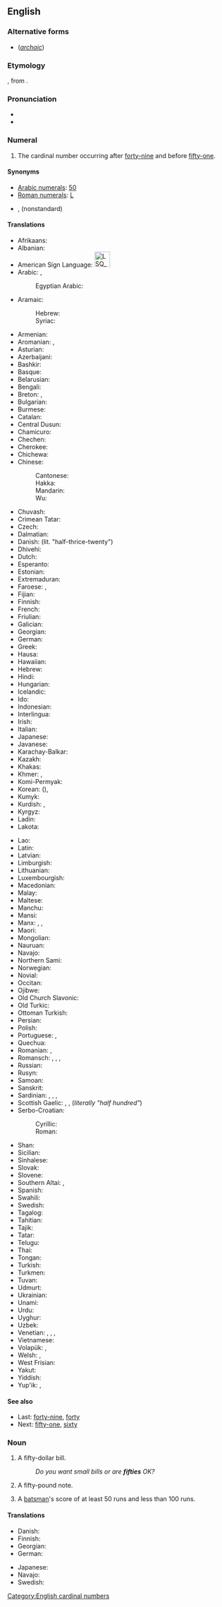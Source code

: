 ==English==
{{cardinalbox|en|49|50|51|forty-nine|fifty-one|ord=fiftieth}}

===Alternative forms===
* {{l|en|fiftie}} (''[[archaic]]'')

===Etymology===
{{etyl|ang|en}} {{m|ang|sc=Latinx|fīftiġ}}, from {{etyl|gem-pro|en}} {{m|gem-pro|*fimf tigiwiz||fifty}}.

===Pronunciation===
* {{IPA|/ˈfɪfti/|lang=en}}
* {{audio|en-us-fifty.ogg|Audio (US)|lang=en}}

===Numeral===
{{head|en|numeral}}

# The cardinal number occurring after [[forty-nine]] and before [[fifty-one]].

====Synonyms====
* [[w:Arabic numerals|Arabic numerals]]: [[50]]
* [[w:Roman numerals|Roman numerals]]: [[L]]
* {{l|en|fitty}}, {{l|en|fiddy}} (nonstandard)

====Translations====
{{trans-top|cardinal number}}
* Afrikaans: {{t|af|vyftig}}
* Albanian: {{t+|sq|pesëdhjetë}}
* American Sign Language: [[Image:LSQ 50.jpg|35px]]
* Arabic: {{t|ar|خَمْسِينَ}}, {{qualifier|only nominative, formal}} {{t|ar|خَمْسُونَ}}
*: Egyptian Arabic: {{t|arz|خمسين|tr=xamsīn|sc=Arab}}
* Aramaic:
*: Hebrew: {{t|arc|חמשין|c|tr=khamshīn|sc=Hebr}}
*: Syriac: {{t|arc|ܚܡܫܝܢ|c|tr=khamshīn|sc=Syrc}}
* Armenian: {{t+|hy|հիսուն}}
* Aromanian: {{t|rup|tsindzãts}}, {{t|rup|tsindzãtsi}}
* Asturian: {{t+|ast|cincuenta}}
* Azerbaijani: {{t+|az|əlli}}
* Bashkir: {{t|ba|илле}}
* Basque: {{t+|eu|berrogeita hamar}}
* Belarusian: {{t|be|пяцьдзеся́т}}
* Bengali: {{t|bn|পঞ্চাশ|tr=pôncash|sc=Beng}}
* Breton: {{t+|br|hanter-kant}}, {{t|br|pemont}}
* Bulgarian: {{t|bg|петдесет}}
* Burmese: {{t|my|ငါးဆယ်|sc=Mymr}}
* Catalan: {{t+|ca|cinquanta}}
* Central Dusun: {{t|dtp|limo nohopod}}
* Chamicuro: {{t|ccc|pichka chunka}}
* Chechen: {{t|ce|шовзткъе итт}}
* Cherokee: {{t|chr|ᎯᏍᎩᏍᎪᎯ}}
* Chichewa: {{t|ny|makumi asanu}}
* Chinese:
*: Cantonese: {{t|yue|五十|tr=ng5 sap6}}
*: Hakka: {{t|hak|五十|tr=ńg-sṳ̍p}}
*: Mandarin: {{t+|cmn|五十|tr=wǔshí|sc=Hani}}
*: Wu: {{t|wuu|五十|tr=ńg zoep}}
* Chuvash: {{t|cv|аллӑ}}
* Crimean Tatar: {{t|crh|elli}}
* Czech: {{t+|cs|padesát}}
* Dalmatian: {{t|dlm|čoncuanta}}
* Danish: {{t+|da|halvtreds}} (lit. "half-thrice-twenty")
* Dhivehi: {{t|dv|ފަންސާސް}}
* Dutch: {{t+|nl|vijftig|f}}
* Esperanto: {{t+|eo|kvindek}}
* Estonian: {{t+|et|viiskümmend}}
* Extremaduran: {{t|ext|cincuenta}}
* Faroese: {{t|fo|fimmti}}, {{t|fo|hálvtrýss}}
* Fijian: {{t|fj|lima saga vulu}}
* Finnish: {{t+|fi|viisikymmentä}}
* French: {{t+|fr|cinquante|m}}
* Friulian: {{t|fur|cincuante}}
* Galician: {{t+|gl|cincuenta}}
* Georgian: {{t|ka|ორმოცდაათი|sc=Geor}}
* German: {{t+|de|fünfzig|f}}
* Greek: {{t+|el|πενήντα}}
* Hausa: {{t|ha|hamsin}}
* Hawaiian: {{t|haw|kanalima}}
* Hebrew: {{t|he|חֲמִשִּׁים|m|f|tr=khamishím|sc=Hebr}}
* Hindi: {{t+|hi|पचास|tr=pacās|sc=Deva}}
* Hungarian: {{t+|hu|ötven}}
* Icelandic: {{t+|is|fimmtíu}}
* Ido: {{t+|io|kinadek}}
* Indonesian: {{t|id|lima puluh}}
* Interlingua: {{t|ia|cinquanta}}
* Irish: {{t+|ga|caoga}}
* Italian: {{t+|it|cinquanta|f}}
* Japanese: {{t+|ja|五十|tr=ごじゅう, gojū, いそ, iso, い, i|sc=Jpan}}
* Javanese: {{t+|jv|seket}}
* Karachay-Balkar: {{t|krc|элли|tr=elli|sc=Cyrl}}
* Kazakh: {{t+|kk|елу}}
* Khakas: {{t|kjh|иліг|sc=Cyrl}}
* Khmer: {{t+|km|ហាសិប|tr=haː səp|sc=Khmr}}, {{qualifier|numeral}} {{l|km|៥០}}
* Komi-Permyak: {{t|koi|витдас}}
* Korean: {{t+|ko|오십}} ({{t+|ko|五十}}), {{t+|ko|쉰}}
* Kumyk: {{t|kum|элли|tr=elli}}
* Kurdish: {{t+|ku|pêncî}}, {{t+|ku|په‌نجا|sc=ku-Arab}}
* Kyrgyz: {{t+|ky|элүү}}
* Ladin: {{t|lld|cincanta}}
* Lakota: {{t|lkt|wikčémna žáptaŋ}}
{{trans-mid}}
* Lao: {{t|lo|ຫ້າສິບ|sc=Laoo}}
* Latin: {{t|la|quinquaginta}}
* Latvian: {{t|lv|piecdesmit}}
* Limburgish: {{t+|li|vieftig}}
* Lithuanian: {{t+|lt|penkiasdešimt}}
* Luxembourgish: {{t|lb|fofzeg}}
* Macedonian: {{t|mk|педесет}}
* Malay: {{t|ms|lima puluh}}
* Maltese: {{t|mt|ħamsin}}
* Manchu: {{t|mnc|ᠰᡠᠰᠠᡳ}}
* Mansi: {{t|mns|атпан|tr=atpan}}
* Manx: {{t|gv|jeih as daeed}}, {{t|gv|lieh cheead}}, {{t|gv|queigad}}
* Maori: {{t+|mi|rima tekau}}
* Mongolian: {{t+|mn|тавь|sc=Cyrl}}
* Nauruan: {{t|na|ajima}}
* Navajo: {{t|nv|ashdladiin|sc=nv-Latn}}
* Northern Sami: {{t|se|vihttalogi}}
* Norwegian: {{t+|no|femti}}
* Novial: {{t|nov|sinkanti}}
* Occitan: {{t+|oc|cinquanta}}
* Ojibwe: {{t|oj|naanimidana}}
* Old Church Slavonic: {{t|cu|пѧть дєсѧтъ|sc=Cyrs}}
* Old Turkic: {{t|otk|𐰠𐰏|tr=elig}}
* Ottoman Turkish: {{t|ota|اللی|tr=elli|sc=ota-Arab}}
* Persian: {{t+|fa|پنجاه|tr=panjâh}}
* Polish: {{t+|pl|pięćdziesiąt}}
* Portuguese: {{t+|pt|cinquenta}} {{qualifier|Portugal}}, {{t+|pt|cinqüenta}} {{qualifier|Brazil}}
* Quechua: {{t|qu|pichqa chunka}}
* Romanian: {{t+|ro|cincizeci}}, {{t+|ro|cinzeci}}
* Romansch: {{t|rm|tschuncanta}}, {{t|rm|tschuncànta}}, {{t|rm|tschunconta}}, {{t|rm|tschinquaunta}}
* Russian: {{t+|ru|пятьдеся́т}}
* Rusyn: {{t|rue|пятдеся́ть|sc=Cyrl}}
* Samoan: {{t|sm|limangafulu|sc=Latn}}
* Sanskrit: {{t+|sa|पञ्चाशत्}}
* Sardinian: {{t|sc|chimbanta}}, {{t|sc|chimmanta}}, {{t|sc|cimmanta}}, {{t|sc|cincanta}}
* Scottish Gaelic: {{qualifier|old system}} {{t|gd|dà}} {{t|gd|fichead|alt=fhichead}} {{t|gd|'s}} {{t|gd|deich|alt=a deich}}, {{qualifier|new system}} {{t|gd|naochad}}, {{qualifier|also common}} {{t|gd|leth-cheud}} (''literally "half hundred"'')
* Serbo-Croatian:
*: Cyrillic: {{t|sh|педесет}}
*: Roman: {{t|sh|pedeset}}
* Shan: {{t|shn|ႁႃႈသိပ်း}}
* Sicilian: {{t+|scn|cinquanta}}
* Sinhalese: {{t|si|පනහ|sc=Sinh}}
* Slovak: {{t|sk|päťdesiat}}
* Slovene: {{t+|sl|petdeset}}
* Southern Altai: {{t|alt|бежен|tr=bejen}}, {{t|alt|элӱ}}
* Spanish: {{t+|es|cincuenta}}
* Swahili: {{t+|sw|hamsini}}
* Swedish: {{t+|sv|femtio}}
* Tagalog: {{t|tl|limampu}}
* Tahitian: {{t|ty|pae 'ahuru}}
* Tajik: {{t|tg|панчох}}
* Tatar: {{t+|tt|илле}}
* Telugu: {{t|te|యాభై}}
* Thai: {{t|th|ห้าสิบ}}
* Tongan: {{t|to|limagofulu|sc=Knda}}
* Turkish: {{t+|tr|elli}}
* Turkmen: {{t+|tk|elli}}
* Tuvan: {{t|tyv|бежен}}
* Udmurt: {{t|udm|витьтон}}
* Ukrainian: {{t+|uk|п'ятдеся́т}}
* Unami: {{t|unm|palenàxk txintxke}}
* Urdu: {{t|ur|پچاس|tr=pacās|sc=ur-Arab}}
* Uyghur: {{t|ug|ئەللىك|sc=ug-Arab}}
* Uzbek: {{t+|uz|ellik}}
* Venetian: {{t|vec|sincuanta}}, {{t|vec|zhincuanta}}, {{t|vec|çinquanta}}, {{t|vec|xinquanta}}
* Vietnamese: {{t+|vi|năm mươi}}
* Volapük: {{t+|vo|luldeg}}, {{t|vo|luls}} {{qualifier|older term, obsolete}}
* Welsh: {{t+|cy|hanner cant}} {{qualifier|vigesimal, traditional}}, {{t|cy|pum deg}} {{qualifier|decimal}}
* West Frisian: {{t|fy|fyftich}}
* Yakut: {{t|sah|биэс уон|sc=Cyrl}}
* Yiddish: {{t|yi|פֿופֿציק}}
* Yup'ik: {{t|esu|yuinaak malruk qulen}}, {{t|esu|malruk ipiaq qulen}}
{{trans-bottom}}

====See also====
* Last: [[forty-nine]], [[forty]]
* Next: [[fifty-one]], [[sixty]]

===Noun===
{{en-noun|fifties}}

# {{lb|en|countable}} A fifty-dollar bill.
#: ''Do you want small bills or are '''fifties''' OK?''
# {{lb|en|countable}} A fifty-pound note.
# {{lb|en|cricket}} A [[batsman]]'s score of at least 50 runs and less than 100 runs.

====Translations====
{{trans-top|a banknote with a denomination of 50}}
* Danish: {{t|da|halvtredser|c}}
* Finnish: {{t|fi|viisikymppinen}}
* Georgian: {{t|ka|ორმოცდაათიანი}}
* German: {{t+|de|Fünfziger|m}}
{{trans-mid}}
* Japanese: {{t|ja|50ドル札|tr=gojūdorusatsu|sc=Jpan}}
* Navajo: {{t|nv|ashdladiin béeso}}
* Swedish: {{t+|sv|femtiolapp|c}}
{{trans-bottom}}

[[Category:English cardinal numbers]]